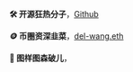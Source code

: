 
<BaseImage src={banner.src} />

**🛠 开源狂热分子**，[Github](https://github.com/idootop)

**🪙 币圈资深韭菜**，[del-wang.eth](https://crypto-me-sand.vercel.app/)

**🌱 图样图森破儿**， <MyAge />

<BaseImage src={wechat.src} alt="扫码向我留言，hello@xbox.work" size={200} />
